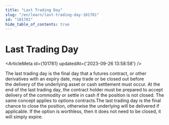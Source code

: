 ```yaml
---
title: "Last Trading Day"
slug: "/en/learn/last-trading-day-101781"
id: "101781"
hide_table_of_contents: true
---
```



# Last Trading Day

<ArticleMeta id={101781} updatedAt={'2023-09-26 13:58:58'} />
<div className='border-solid border-b border-t-0 my-4 border-[var(--ifm-color-gray-300)]' />

The last trading day is the final day that a futures contract, or other derivatives with an expiry date, may trade or be closed out before the delivery of the underlying asset or cash settlement must occur. At the end of the last trading day, the contract holder must be prepared to accept delivery of the commodity or settle in cash if the position is not closed. The same concept applies to options contracts.The last trading day is the final chance to close the position, otherwise the underlying will be delivered if applicable. If the option is worthless, then it does not need to be closed, it will simply expire.
